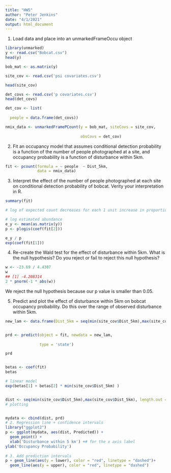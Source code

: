 ```yaml
---
title: "HW5"
author: "Peter Jenkins"
date: "4/1/2021"
output: html_document
---
```

1. Load data and place into an unmarkedFrameOccu object

```r
library(unmarked)
y <- read.csv("Bobcat.csv")
head(y)

bob_mat <- as.matrix(y)

site_cov <- read.csv('psi covariates.csv')

head(site_cov)

det_covs <- read.csv('p covariates.csv')
head(det_covs)

det_cov <- list(
  
  people = data.frame(det_covs))

nmix_data <- unmarkedFramePCount(y = bob_mat, siteCovs = site_cov,
                                 
                                 obsCovs = det_cov)


```

2. Fit an occupancy model that assumes conditional detection probability is a function of the number of people photographed at a site, and occupancy probability is a function of disturbance within 5km.
```r
fit <- pcount(formula = ~ people  ~ Dist_5km,
              data = nmix_data)

```


3. Interpret the effect of the number of people photographed at each site on conditional detection probability of bobcat. Verity your interpretation in R.
```r

summary(fit)

# log of expected count decreases for each 1 unit increase in proportion of area within 5km recently disturbed

# log estimated abundance 
e_y <- mean(as.matrix(y))
p <- plogis(coef(fit[2]))

e_y / p
exp(coef(fit[1]))


```

4. Re-create the Wald test for the effect of disturbance within 5km. What is the null hypothesis? Do you reject or fail to reject this null hypothesis?
```r
w <- -23.69 / 4.4307
w
## [1] -4.208314
2 * pnorm(-1 * abs(w))

```


We reject the null hypothesis because our p value is smaller than 0.05. 
  
5. Predict and plot the effect of disturbance within 5km on bobcat occupancy probability.
Do this over the range of observed disturbance within 5km.
```r

new_lam <- data.frame(Dist_5km = seq(min(site_cov$Dist_5km),max(site_cov$Dist_5km), length.out = 100))


prd <- predict(object = fit, newdata = new_lam,
               
               type = 'state')

prd


betas <- coef(fit)
betas

# linear model
exp(betas[1] + betas[2] * min(site_cov$Dist_5km) )


dist <- seq(min(site_cov$Dist_5km),max(site_cov$Dist_5km), length.out = 100)
# plotting 


mydata <- cbind(dist, prd)
# 2. Regression line + confidence intervals
library("ggplot2")
p <- ggplot(mydata, aes(dist, Predicted)) +
  geom_point() +
  xlab('Disturbance within 5 km') +# for the x axis label
ylab('Occupancy Probability')
  
# 3. Add prediction intervals
p + geom_line(aes(y = lower), color = "red", linetype = "dashed")+
  geom_line(aes(y = upper), color = "red", linetype = "dashed")

```
